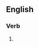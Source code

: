 {{also|dénigrâtes}}

==English==

===Verb===
{{head|en|verb form}}

# {{en-third-person singular of|denigrate}}